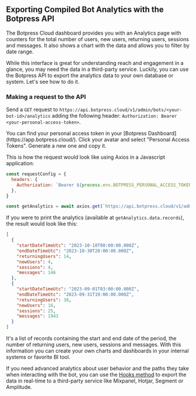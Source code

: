 
## Exporting Compiled Bot Analytics with the Botpress API

The Botpress Cloud dashboard provides you with an Analytics page with counters for the total number of users, new users, returning users, sessions and messages. It also shows a chart with the data and allows you to filter by date range.

While this interface is great for understanding reach and engagement in a glance, you may need the data in a third-party service. Luckily, you can use the Botpress API to export the analytics data to your own database or system. Let's see how to do it.

### Making a request to the API

Send a `GET` request to `https://api.botpress.cloud/v1/admin/bots/<your-bot-id>/analytics` adding the following header: `Authorization: Bearer <your-personal-access-token>`.

<Callout type="note">
  You can find your personal access token in your [Botpress Dashboard](https://app.botpress.cloud/). Click your avatar
  and select "Personal Access Tokens". Generate a new one and copy it.
</Callout>

This is how the request would look like using Axios in a Javascript application:

```js
const requestConfig = {
  headers: {
    Authorization: `Bearer ${process.env.BOTPRESS_PERSONAL_ACCESS_TOKEN}`,
  },
}

const getAnalytics = await axios.get(`https://api.botpress.cloud/v1/admin/${botId}/analytics`, requestConfig)
```

If you were to print the analytics (available at `getAnalytics.data.records`), the result would look like this:

```json
[
  {
    "startDateTimeUtc": "2023-10-18T00:00:00.000Z",
    "endDateTimeUtc": "2023-10-30T20:00:00.000Z",
    "returningUsers": 14,
    "newUsers": 4,
    "sessions": 4,
    "messages": 146
  },
  {
    "startDateTimeUtc": "2023-09-01T03:00:00.000Z",
    "endDateTimeUtc": "2023-09-31T19:00:00.000Z",
    "returningUsers": 38,
    "newUsers": 16,
    "sessions": 25,
    "messages": 1943
  }
]
```

<Callout type="info">
  It's a list of records containing the start and end date of the period, the number of returning users, new users,
  sessions and messages. With this information you can create your own charts and dashboards in your internal systems or
  favorite BI tool.
</Callout>

If you need advanced analytics about user behavior and the paths they take when interacting with the bot, you can use the [Hooks method](./from-the-bot) to export the data in real-time to a third-party service like Mixpanel, Hotjar, Segment or Amplitude.
